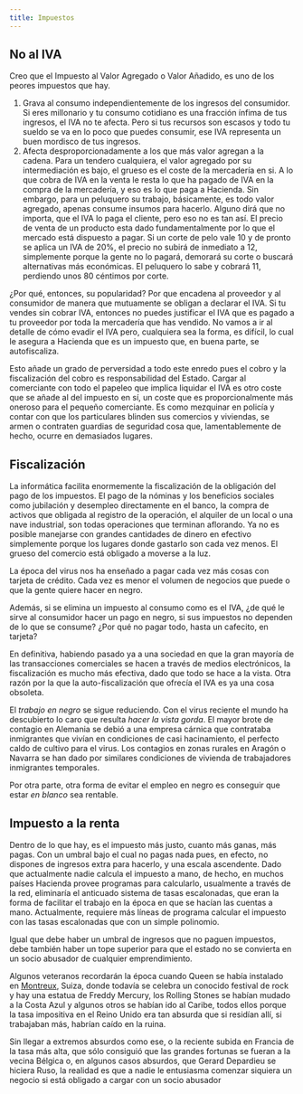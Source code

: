 ```yaml
---
title: Impuestos
---
```


## No al IVA

Creo que el Impuesto al Valor Agregado o Valor Añadido, es uno de los peores impuestos que hay.

1. Grava al consumo independientemente de los ingresos del consumidor. Si eres millonario y tu consumo cotidiano es una fracción ínfima de tus ingresos, el IVA no te afecta. Pero si tus recursos son escasos y todo tu sueldo se va en lo poco que puedes consumir, ese IVA representa un buen mordisco de tus ingresos.
2. Afecta desproporcionadamente a los que más valor agregan a la cadena. Para un tendero cualquiera, el valor agregado por su intermediación es bajo, el grueso es el coste de la mercadería en si. A lo que cobra de IVA en la venta le resta lo que ha pagado de IVA en la compra de la mercadería, y eso es lo que paga a Hacienda. Sin embargo, para un peluquero su trabajo, básicamente, es todo valor agregado, apenas consume insumos para hacerlo. Alguno dirá que no importa, que el IVA lo paga el cliente, pero eso no es tan así. El precio de venta de un producto esta dado fundamentalmente por lo que el mercado está dispuesto a pagar. Si un corte de pelo vale 10 y de pronto se aplica un IVA de 20%, el precio no subirá de inmediato a 12, simplemente porque la gente no lo pagará, demorará su corte o buscará alternativas más económicas. El peluquero lo sabe y cobrará 11, perdiendo unos 80 céntimos por corte.

¿Por qué, entonces, su popularidad? Por que encadena al proveedor y al consumidor de manera que mutuamente se obligan a declarar el IVA. Si tu vendes sin cobrar IVA, entonces no puedes justificar el IVA que es pagado a tu proveedor por toda la mercadería que has vendido. No vamos a ir al detalle de cómo evadir el IVA pero, cualquiera sea la forma, es difícil, lo cual le asegura a Hacienda que es un impuesto que, en buena parte, se autofiscaliza.

Esto añade un grado de perversidad a todo este enredo pues el cobro y la fiscalización del cobro es responsabilidad del Estado. Cargar al comerciante con todo el papeleo que implica liquidar el IVA es otro coste que se añade al del impuesto en sí, un coste que es proporcionalmente más oneroso para el pequeño comerciante. Es como mezquinar en policía y contar con que los particulares blinden sus comercios y viviendas, se armen o contraten guardias de seguridad cosa que, lamentablemente de hecho, ocurre en demasiados lugares.

## Fiscalización

La informática facilita enormemente la fiscalización de la obligación del pago de los impuestos. El pago de la nóminas y los beneficios sociales como jubilación y desempleo directamente en el banco, la compra de activos que obligada al registro de la operación, el alquiler de un local o una nave industrial, son todas operaciones que terminan aflorando. Ya no es posible manejarse con grandes cantidades de dinero en efectivo simplemente porque los lugares donde gastarlo son cada vez menos. El grueso del comercio está obligado a moverse a la luz.

La época del virus nos ha enseñado a pagar cada vez más cosas con tarjeta de crédito. Cada vez es menor el volumen de negocios que puede o que la gente quiere hacer en negro.

Además, si se elimina un impuesto al consumo como es el IVA, ¿de qué le sirve al consumidor hacer un pago en negro, si sus impuestos no dependen de lo que se consume? ¿Por qué no pagar todo, hasta un cafecito, en tarjeta?

En definitiva, habiendo pasado ya a una sociedad en que la gran mayoría de las transacciones comerciales se hacen a través de medios electrónicos, la fiscalización es mucho más efectiva, dado que todo se hace a la vista. Otra razón por la que la auto-fiscalización que ofrecía el IVA es ya una cosa obsoleta.

El _trabajo en negro_ se sigue reduciendo. Con el virus reciente el mundo ha descubierto lo caro que resulta _hacer la vista gorda_. El mayor brote de contagio en Alemania se debió a una empresa cárnica que contrataba inmigrantes que vivían en condiciones de casi hacinamiento, el perfecto caldo de cultivo para el virus. Los contagios en zonas rurales en Aragón o Navarra se han dado por similares condiciones de vivienda de trabajadores inmigrantes temporales.

Por otra parte, otra forma de evitar el empleo en negro es conseguir que estar _en blanco_ sea rentable.

## Impuesto a la renta

Dentro de lo que hay, es el impuesto más justo, cuanto más ganas, más pagas. Con un umbral bajo el cual no pagas nada pues, en efecto, no dispones de ingresos extra para hacerlo, y una escala ascendente. Dado que actualmente nadie calcula el impuesto a mano, de hecho, en muchos países Hacienda provee programas para calcularlo, usualmente a través de la red, eliminaría el anticuado sistema de tasas escalonadas, que eran la forma de facilitar el trabajo en la época en que se hacían las cuentas a mano. Actualmente, requiere más líneas de programa calcular el impuesto con las tasas escalonadas que con un simple polinomio.

Igual que debe haber un umbral de ingresos que no paguen impuestos, debe también haber un tope superior para que el estado no se convierta en un socio abusador de cualquier emprendimiento.

Algunos veteranos recordarán la época cuando Queen se había instalado en [Montreux](https://www.google.com/maps/place/Montreux,+Switzerland/@46.4461988,6.8807006,10114m/data=!3m2!1e3!4b1!4m5!3m4!1s0x478e9b20cdb650cd:0xccc07a7fc46d1847!8m2!3d46.4312213!4d6.9106799), Suiza, donde todavía se celebra un conocido festival de rock y hay una estatua de Freddy Mercury, los Rolling Stones se habían mudado a la Costa Azul y algunos otros se habían ido al Caribe, todos ellos porque la tasa impositiva en el Reino Unido era tan absurda que si residían allí, si trabajaban más, habrían caído en la ruina.

Sin llegar a extremos absurdos como ese, o la reciente subida en Francia de la tasa más alta, que sólo consiguió que las grandes fortunas se fueran a la vecina Bélgica o, en algunos casos absurdos, que Gerard Depardieu se hiciera Ruso, la realidad es que a nadie le entusiasma comenzar siquiera un negocio si está obligado a cargar con un socio abusador
